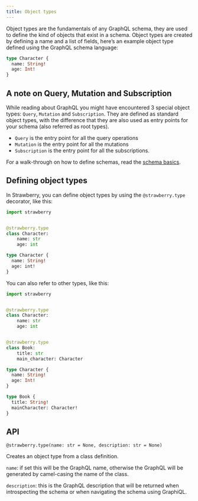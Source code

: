 ```yaml
---
title: Object types
---
```




Object types are the fundamentals of any GraphQL schema, they are used to define
the kind of objects that exist in a schema. Object types are created by defining
a name and a list of fields, here’s an example object type defined using the
GraphQL schema language:

```graphql
type Character {
  name: String!
  age: Int!
}
```

## A note on Query, Mutation and Subscription

While reading about GraphQL you might have encountered 3 special object types:
`Query`, `Mutation` and `Subscription`. They are defined as standard object
types, with the difference that they are also used as entry points for your
schema (also referred as root types).

- `Query` is the entry point for all the query operations
- `Mutation` is the entry point for all the mutations
- `Subscription` is the entry point for all the subscriptions.

For a walk-through on how to define schemas, read the
[schema basics](../general/schema-basics).

## Defining object types

In Strawberry, you can define object types by using the `@strawberry.type`
decorator, like this:

<CodeGrid>

```python
import strawberry


@strawberry.type
class Character:
    name: str
    age: int
```

```graphql
type Character {
  name: String!
  age: int!
}
```

</CodeGrid>

You can also refer to other types, like this:

<CodeGrid>

```python
import strawberry


@strawberry.type
class Character:
    name: str
    age: int


@strawberry.type
class Book:
    title: str
    main_character: Character
```

```graphql
type Character {
  name: String!
  age: Int!
}

type Book {
  title: String!
  mainCharacter: Character!
}
```

</CodeGrid>

## API

`@strawberry.type(name: str = None, description: str = None)`

Creates an object type from a class definition.

`name`: if set this will be the GraphQL name, otherwise the GraphQL will be
generated by camel-casing the name of the class.

`description`: this is the GraphQL description that will be returned when
introspecting the schema or when navigating the schema using GraphiQL.
